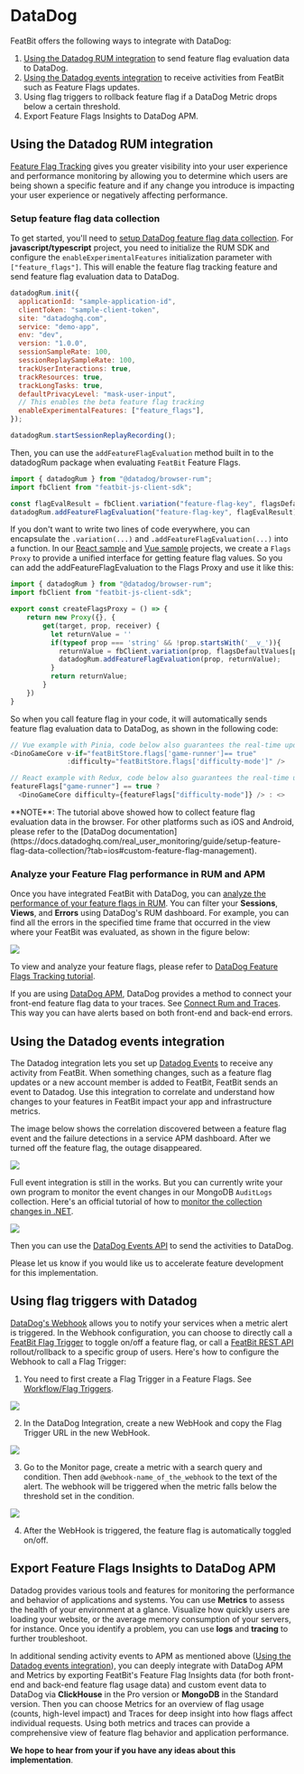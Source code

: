 
# DataDog

FeatBit offers the following ways to integrate with DataDog:

1. [Using the Datadog RUM integration](https://docs.datadoghq.com/real_user_monitoring/guide/setup-feature-flag-data-collection/?tab=browser#analyze-your-feature-flag-performance-in-rum) to send feature flag evaluation data to DataDog.
2. [Using the Datadog events integration](https://docs.datadoghq.com/api/?lang=bash#events) to receive activities from FeatBit such as Feature Flags updates.
3. Using flag triggers to rollback feature flag if a DataDog Metric drops below a certain threshold.
4. Export Feature Flags Insights to DataDog APM.

## Using the Datadog RUM integration

[Feature Flag Tracking](https://docs.datadoghq.com/real_user_monitoring/feature_flag_tracking/) gives you greater visibility into your user experience and performance monitoring by allowing you to determine which users are being shown a specific feature and if any change you introduce is impacting your user experience or negatively affecting performance.

### Setup feature flag data collection

To get started, you'll need to [setup DataDog feature flag data collection](https://docs.datadoghq.com/real_user_monitoring/guide/setup-feature-flag-data-collection). For **javascript/typescript** project, you need to initialize the RUM SDK and configure the `enableExperimentalFeatures` initialization parameter with `["feature_flags"]`. This will enable the feature flag tracking feature and send feature flag evaluation data to DataDog.

```javascript
datadogRum.init({
  applicationId: "sample-application-id",
  clientToken: "sample-client-token",
  site: "datadoghq.com",
  service: "demo-app",
  env: "dev",
  version: "1.0.0",
  sessionSampleRate: 100,
  sessionReplaySampleRate: 100,
  trackUserInteractions: true,
  trackResources: true,
  trackLongTasks: true,
  defaultPrivacyLevel: "mask-user-input",
  // This enables the beta feature flag tracking
  enableExperimentalFeatures: ["feature_flags"],
});

datadogRum.startSessionReplayRecording();
```

Then, you can use the `addFeatureFlagEvaluation` method built in to the datadogRum package when evaluating `FeatBit` Feature Flags.

```javascript
import { datadogRum } from "@datadog/browser-rum";
import fbClient from "featbit-js-client-sdk";

const flagEvalResult = fbClient.variation("feature-flag-key", flagsDefaultValues[prop] || '')
datadogRum.addFeatureFlagEvaluation("feature-flag-key", flagEvalResult);
```

If you don't want to write two lines of code everywhere, you can encapsulate the `.variation(...)` and `.addFeatureFlagEvaluation(...)` into a function. In our [React sample](https://github.com/featbit/featbit-samples/blob/main/samples/dino-game/interactive-demo-react/src/featBit/featBitSlice.js) and [Vue sample](https://github.com/featbit/featbit-samples/blob/main/samples/dino-game/interactive-demo-vue/src/featbit.js) projects, we create a `Flags Proxy` to provide a unified interface for getting feature flag values. So you can add the addFeatureFlagEvaluation to the Flags Proxy and use it like this:

```javascript
import { datadogRum } from "@datadog/browser-rum";
import fbClient from "featbit-js-client-sdk";

export const createFlagsProxy = () => {
    return new Proxy({}, {
        get(target, prop, receiver) {
          let returnValue = ''
          if(typeof prop === 'string' && !prop.startsWith('__v_')){
            returnValue = fbClient.variation(prop, flagsDefaultValues[prop] || '');
            datadogRum.addFeatureFlagEvaluation(prop, returnValue);
          }
          return returnValue;
        }
    })
}
```

So when you call feature flag in your code, it will automatically sends feature flag evaluation data to DataDog, as shown in the following code:

```javascript
// Vue example with Pinia, code below also guarantees the real-time update of the feature flag value
<DinoGameCore v-if="featBitStore.flags['game-runner']== true" 
              :difficulty="featBitStore.flags['difficulty-mode']" />

// React example with Redux, code below also guarantees the real-time update of the feature flag value
featureFlags["game-runner"] == true ? 
  <DinoGameCore difficulty={featureFlags["difficulty-mode"]} /> : <>

```


<Callout type="info">
**NOTE**: The tutorial above showed how to collect feature flag evaluation data in the browser. For other platforms such as iOS and Android, please refer to the [DataDog documentation](https://docs.datadoghq.com/real_user_monitoring/guide/setup-feature-flag-data-collection/?tab=ios#custom-feature-flag-management).
</Callout>


### Analyze your Feature Flag performance in RUM and APM


Once you have integrated FeatBit with DataDog, you can [analyze the performance of your feature flags in RUM](https://docs.datadoghq.com/real_user_monitoring/guide/setup-feature-flag-data-collection/?tab=browser#analyze-your-feature-flag-performance-in-rum). You can filter your **Sessions**, **Views**, and **Errors** using DataDog's RUM dashboard. For example, you can find all the errors in the specified time frame that occurred in the view where your FeatBit was evaluated, as shown in the figure below:

![](../integrations/assets/datadog/filter-errors-with-feature-flag-in-rum.webp)

To view and analyze your feature flags, please refer to [DataDog Feature Flags Tracking tutorial](https://docs.datadoghq.com/real_user_monitoring/feature_flag_tracking/#view-your-feature-flags).

If you are using [DataDog APM](https://www.datadoghq.com/product/apm/), DataDog provides a method to connect your front-end feature flag data to your traces. See [Connect Rum and Traces](https://docs.datadoghq.com/real_user_monitoring/connect_rum_and_traces/?tab=browserrum). This way you can have alerts based on both front-end and back-end errors.

## Using the Datadog events integration

The Datadog integration lets you set up [Datadog Events](https://docs.datadoghq.com/api) to receive any activity from FeatBit. When something changes, such as a feature flag updates or a new account member is added to FeatBit, FeatBit sends an event to Datadog. Use this integration to correlate and understand how changes to your features in FeatBit impact your app and infrastructure metrics.

The image below shows the correlation discovered between a feature flag event and the failure detections in a service APM dashboard. After we turned off the feature flag, the outage disappeared.

![](../integrations/assets/datadog/discover-apm-error-by-events.png)

Full event integration is still in the works. But you can currently write your own program to monitor the event changes in our MongoDB `AuditLogs` collection. Here's an official tutorial of how to [monitor the collection changes in .NET](https://mongodb.github.io/mongo-csharp-driver/2.7/reference/driver/change_streams/).

![](../integrations/assets/datadog/mongodb-auditlog-collection.png)

Then you can use the [DataDog Events API](https://docs.datadoghq.com/api/latest/events/#post-an-event) to send the activities to DataDog. 

<Callout type="info" emoji='💡'>
Please let us know if you would like us to accelerate feature development for this implementation.
</Callout>


## Using flag triggers with Datadog

[DataDog's Webhook](https://docs.datadoghq.com/integrations/webhooks/) allows you to notify your services when a metric alert is triggered. In the Webhook configuration, you can choose to directly call a [FeatBit Flag Trigger](../feature-flags/feature-workflow/flag-triggers) to toggle on/off a feature flag, or call a [FeatBit REST API](../api-docs/using-featbit-rest-api) rollout/rollback to a specific group of users. Here's how to configure the Webhook to call a Flag Trigger:

1. You need to first create a Flag Trigger in a Feature Flags. See [Workflow/Flag Triggers](/feature-flags/feature-workflow/flag-triggers).

![](../integrations/assets/datadog/flag-trigger.png)

2. In the DataDog Integration, create a new WebHook and copy the Flag Trigger URL in the new WebHook.

![](../integrations/assets/datadog/create-webhook.png)

3. Go to the Monitor page, create a metric with a search query and condition. Then add `@webhook-name_of_the_webhook` to the text of the alert. The webhook will be triggered when the metric falls below the threshold set in the condition.

![](../integrations/assets/datadog/monitor-notify-team.png)

4. After the WebHook is triggered, the feature flag is automatically toggled on/off.

## Export Feature Flags Insights to DataDog APM

Datadog provides various tools and features for monitoring the performance and behavior of applications and systems. You can use **Metrics** to assess the health of your environment at a glance. Visualize how quickly users are loading your website, or the average memory consumption of your servers, for instance. Once you identify a problem, you can use **logs** and **tracing** to further troubleshoot.

In additional sending activity events to APM as mentioned above ([Using the Datadog events integration](#using-the-datadog-events-integration)), you can deeply integrate with DataDog APM and Metrics by exporting FeatBit's Feature Flag Insights data (for both front-end and back-end feature flag usage data) and custom event data to DataDog via **ClickHouse** in the Pro version or **MongoDB** in the Standard version. Then you can choose Metrics for an overview of flag usage (counts, high-level impact) and Traces for deep insight into how flags affect individual requests. Using both metrics and traces can provide a comprehensive view of feature flag behavior and application performance.

**We hope to hear from your if you have any ideas about this implementation**.